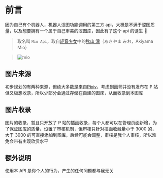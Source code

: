 # 前言

因为自己有个机器人，机器人涩图功能调用的第三方 api，大概是不满于涩图质量，以及想要拥有一个属于自己审美的涩图库，因此有了这个 api 的诞生 🎉

> 取名叫 `Mio Api`，取自[轻音少女](https://zh.moegirl.org.cn/%E8%BD%BB%E9%9F%B3%E5%B0%91%E5%A5%B3)中的[秋山 澪](https://zh.moegirl.org.cn/zh/%E7%A7%8B%E5%B1%B1%E6%BE%AA)（あきやま みお，Akiyama Mio）

> ![mio](https://cdn.staticaly.com/gh/pixlips/picx-images-hosting@master/docs/mio.5w1fsfj670o0.gif)

## 图片来源

初步规划的有两种来源，但绝大多数是来自[Pixiv](https://pixiv.net)，考虑到画师并没有发布在 P 站但又极想收录，所以少部分会通过存储在自建的图床，从而收录到本图库

## 图片收录

图片的收录，暂且只开放了 P 站的插画收录，每个人都可以在管理页面新增，为了保证图库的质量，设置了审核机制，但审核只针对插画收藏量小于 3000 的，
大于 3000 的可直接添加到图库，后续可能会调整，审核是我个人审核，所以难免会带有主观欣赏水平

## 额外说明

使用本 API 是你个人的行为，产生的任何问题都与我无关
